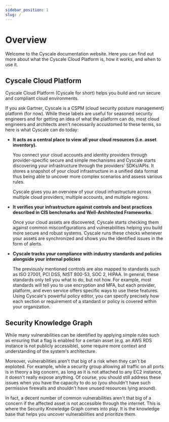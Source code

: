 ```yaml
---
sidebar_position: 1
slug: /
---
```



# Overview

Welcome to the Cyscale documentation website. Here you can find out more about what the Cyscale Cloud Platform is, how it works, and when to use it.

<DocCardList items={useDocsSidebar().items} />

## Cyscale Cloud Platform

Cyscale Cloud Platform (Cyscale for short) helps you build and run secure and compliant cloud environments.

If you ask Gartner, Cyscale is a CSPM (cloud security posture management) platform (for now). While these labels are useful for seasoned security engineers and for getting an idea of what the platform can do, most cloud engineers and architects aren't necessarily accustomed to these terms, so here is what Cyscale can do today:

- **It acts as a central place to view all your cloud resources (i.e. asset inventory).**

  You connect your cloud accounts and identity providers through provider-specific secure and simple mechanisms and Cyscale starts discovering your infrastructure through the providers' SDKs/APIs. It stores a snapshot of your cloud infrastructure in a unified data format thus being able to uncover more complex scenarios and assess various rules.

  Cyscale gives you an overview of your cloud infrastructure across multiple cloud providers, multiple accounts, and multiple regions.

- **It verifies your infrastructure against controls and best practices described in CIS benchmarks and Well-Architected Frameworks.**

  Once your cloud assets are discovered, Cyscale starts checking them against common misconfigurations and vulnerabilities helping you build more secure and robust systems. Cyscale runs these checks whenever your assets are synchronized and shows you the identified issues in the form of alerts.

- **Cyscale tracks your compliance with industry standards and policies alongside your internal policies**

  The previously mentioned controls are also mapped to standards such as ISO 27001, PCI DSS, NIST 800-53, SOC 2, HIPAA. In general, these standards only tell you what to do, but not how. For example, most standards will tell you to use encryption and MFA, but each provider, platform, and even service offers specific ways to use these features. Using Cyscale's powerful policy editor, you can specify precisely how each section or requirement of a standard or policy is covered within your organization.

## Security Knowledge Graph

While many vulnerabilities can be identified by applying simple rules such as ensuring that a flag is enabled for a certain asset (e.g. an AWS RDS instance is not publicly accessible), some require more context and understanding of the system's architecture.

Moreover, vulnerabilities aren't that big of a risk when they can't be exploited. For example, while a security group allowing all traffic on all ports is in theory a big concern, as long as it is not attached to any EC2 instance, it doesn't really expose anything. Of course, you should still address these issues when you have the capacity to do so (you shouldn't have such permissive firewalls and shouldn't have unused resources lying around).

In fact, a decent number of common vulnerabilities aren't that big of a concern if the affected asset is not accessible through the internet. This is where the Security Knowledge Graph comes into play. It is the knowledge base that helps you uncover vulnerabilities and prioritize them.

